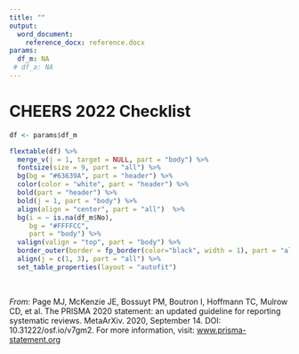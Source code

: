 ```yaml
---
title: ""
output: 
  word_document:
    reference_docx: reference.docx
params:
  df_m: NA
 # df_a: NA
---
```


# CHEERS 2022 Checklist

``` r

df <- params$df_m

flextable(df) %>%
  merge_v(j = 1, target = NULL, part = "body") %>%
  fontsize(size = 9, part = "all") %>%
  bg(bg = "#63639A", part = "header") %>%
  color(color = "white", part = "header") %>%
  bold(part = "header") %>%
  bold(j = 1, part = "body") %>%
  align(align = "center", part = "all")  %>%
  bg(i = ~ is.na(df_m$No),
     bg = "#FFFFCC",
     part = "body") %>%
  valign(valign = "top", part = "body") %>%
  border_outer(border = fp_border(color="black", width = 1), part = "all") %>%
  align(j = c(1, 3), part = "all") %>%
  set_table_properties(layout = "autofit")

```

&nbsp;

_From:_  Page MJ, McKenzie JE, Bossuyt PM, Boutron I, Hoffmann TC, Mulrow CD, et al. The PRISMA 2020 statement: an updated guideline for reporting systematic reviews. MetaArXiv. 2020, September 14. DOI: 10.31222/osf.io/v7gm2. For more information, visit: [www.prisma-statement.org](www.prisma-statement.org) 
